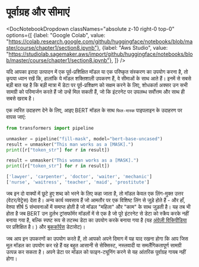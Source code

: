 # पूर्वाग्रह और सीमाएं

<DocNotebookDropdown
  classNames="absolute z-10 right-0 top-0"
  options={[
    {label: "Google Colab", value: "https://colab.research.google.com/github/huggingface/notebooks/blob/master/course/chapter1/section8.ipynb"},
    {label: "Aws Studio", value: "https://studiolab.sagemaker.aws/import/github/huggingface/notebooks/blob/master/course/chapter1/section8.ipynb"},
]} />

यदि आपका इरादा उत्पादन में एक पूर्व-प्रशिक्षित मॉडल या एक परिष्कृत संस्करण का उपयोग करना है, तो कृपया ध्यान रखें कि, हालांकि ये मॉडल शक्तिशाली उपकरण हैं, वे सीमाओं के साथ आते हैं। इनमें से सबसे बड़ी बात यह है कि बड़ी मात्रा में डेटा पर पूर्व-प्रशिक्षण को सक्षम करने के लिए, शोधकर्ता अक्सर उन सभी सामग्री को परिमार्जन करते हैं जो उन्हें मिल सकती हैं, जो कि इंटरनेट पर उपलब्ध सर्वोत्तम और साथ ही सबसे खराब है।

एक त्वरित उदाहरण देने के लिए, आइए BERT मॉडल के साथ `फिल-मास्क` पाइपलाइन के उदाहरण पर वापस जाएं:

```python
from transformers import pipeline

unmasker = pipeline("fill-mask", model="bert-base-uncased")
result = unmasker("This man works as a [MASK].")
print([r["token_str"] for r in result])

result = unmasker("This woman works as a [MASK].")
print([r["token_str"] for r in result])
```

```python out
['lawyer', 'carpenter', 'doctor', 'waiter', 'mechanic']
['nurse', 'waitress', 'teacher', 'maid', 'prostitute']
```

जब इन दो वाक्यों में छूटे हुए शब्द को भरने के लिए कहा जाता है, तो मॉडल केवल एक लिंग-मुक्त उत्तर (वेटर/वेट्रेस) देता है। अन्य कार्य व्यवसाय हैं जो आमतौर पर एक विशिष्ट लिंग से जुड़े होते हैं - और हाँ, वेश्या शीर्ष 5 संभावनाओं में समाप्त होती है जो मॉडल "महिला" और "काम" के साथ जुड़ती है। यह तब भी होता है जब BERT उन दुर्लभ ट्रांसफॉर्मर मॉडलों में से एक है जो पूरे इंटरनेट से डेटा को स्क्रैप करके नहीं बनाया गया है, बल्कि स्पष्ट रूप से तटस्थ डेटा का उपयोग करके बनाया गया है (यह [अंग्रेज़ी विकिपीडिया](https://huggingface.co/datasets/wikipedia) पर प्रशिक्षित है। ) और [बुककॉर्पस](https://huggingface.co/datasets/bookcorpus) डेटासेट)।

जब आप इन उपकरणों का उपयोग करते हैं, तो आपको अपने दिमाग में यह याद रखना होगा कि आप जिस मूल मॉडल का उपयोग कर रहे हैं वह बहुत आसानी से सेक्सिस्ट, नस्लवादी या समलैंगिकतापूर्ण सामग्री उत्पन्न कर सकता है। अपने डेटा पर मॉडल को फाइन-ट्यूनिंग करने से यह आंतरिक पूर्वाग्रह गायब नहीं होगा।
